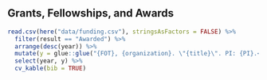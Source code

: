 
<br>

## Grants, Fellowships, and Awards

```r

read.csv(here("data/funding.csv"), stringsAsFactors = FALSE) %>% 
  filter(result == "Awarded") %>% 
  arrange(desc(year)) %>% 
  mutate(y = glue::glue("{FOT}, {organization}. \"{title}\". PI: {PI}.<br><br>")) %>% 
  select(year, y) %>% 
  cv_kable(bib = TRUE)

```
